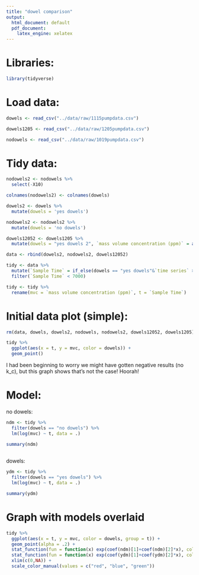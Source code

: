 ```yaml
---
title: "dowel comparison"
output:
  html_document: default
  pdf_document: 
    latex_engine: xelatex
---
```


# Libraries:

```r

library(tidyverse)

```

# Load data:

```r

dowels <- read_csv("../data/raw/1115pumpdata.csv")

dowels1205 <- read_csv("../data/raw/1205pumpdata.csv")

nodowels <- read_csv("../data/raw/1019pumpdata.csv")

```

# Tidy data:

```r

nodowels2 <- nodowels %>%
  select(-X10)

colnames(nodowels2) <- colnames(dowels)

dowels2 <- dowels %>%
  mutate(dowels = 'yes dowels')

nodowels2 <- nodowels2 %>%
  mutate(dowels = 'no dowels')

dowels12052 <- dowels1205 %>%
  mutate(dowels = "yes dowels 2", `mass volume concentration (ppm)` = as.numeric(`mass volume concentration (ppm)`))

data <- rbind(dowels2, nodowels2, dowels12052)

tidy <- data %>%
  mutate(`Sample Time` = if_else(dowels == "yes dowels"&`time series` > 2, (`time series` - 3)*300 + 330, as.numeric(`Sample Time`))) %>%
  filter(`Sample Time` < 7000)

tidy <- tidy %>%
  rename(mvc = `mass volume concentration (ppm)`, t = `Sample Time`)


```

# Initial data plot (simple):

```r

rm(data, dowels, dowels2, nodowels, nodowels2, dowels12052, dowels1205)

tidy %>%
  ggplot(aes(x = t, y = mvc, color = dowels)) +
  geom_point()

```

I had been beginning to worry we might have gotten negative results (no k_c), but this graph shows that's not the case! Hoorah!

# Model:

no dowels:

```r

ndm <- tidy %>%
  filter(dowels == "no dowels") %>%
  lm(log(mvc) ~ t, data = .)

summary(ndm)
  
```

dowels:

```r

ydm <- tidy %>%
  filter(dowels == "yes dowels") %>%
  lm(log(mvc) ~ t, data = .)

summary(ydm)

```

# Graph with models overlaid

```r

tidy %>%
  ggplot(aes(x = t, y = mvc, color = dowels, group = t)) +
  geom_point(alpha = .2) +
  stat_function(fun = function(x) exp(coef(ndm)[1]+coef(ndm)[2]*x), color = "red", size = 0.05) +
  stat_function(fun = function(x) exp(coef(ydm)[1]+coef(ydm)[2]*x), color = "blue", size = 0.05) +
  xlim(c(0,NA)) +
  scale_color_manual(values = c("red", "blue", "green"))

```

